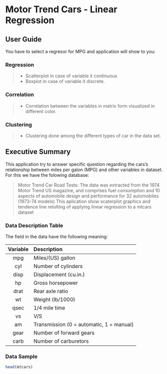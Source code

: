 # Motor Trend Cars - Linear Regression


## User Guide

You have to select a regresor  for MPG and application will show to you:

### Regression
> - Scatterplot in case of variable it continuous
> - Boxplot in case of variable it discrete.

### Correlation 
> - Correlation between the variables in matrix form visualized in different color.

### Clustering
>- Clustering done among the different types of car in the data set.



## Executive Summary
This application try to answer specific question regarding the cars's relationship between miles per galon (MPG) and other variables in dataset. For this we have the folowing database:

> Motor Trend Car Road Tests: The data was extracted from the 1974 Motor Trend US magazine, and comprises fuel consumption and 10 aspects of automobile design and performance for 32 automobiles (1973-74 models)
This aplication show scaterplot graphics and tendence line retulting of applying linear regression to a mtcars dataset 

### Data Description Table

The field in the data have the following meaning:

  Variable | Description 
  :-------:|:---------------
  mpg      |Miles/(US) gallon        
  cyl      |Number of cylinders      
  disp     |Displacement (cu.in.)   
  hp       |Gross horsepower         
  drat     |Rear axle ratio          
  wt       |Weight (lb/1000)         
  qsec     |1/4 mile time            
  vs       |V/S             
  am       |Transmission (0 = automatic, 1 = manual)
  gear     |Number of forward gears
  carb     |Number of carburetors 


### Data Sample

```r
head(mtcars)
```
